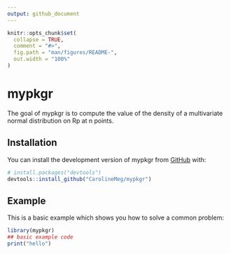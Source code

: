 ```yaml
---
output: github_document
---
```


<!-- README.md is generated from README.Rmd. Please edit that file -->

```r
knitr::opts_chunk$set(
  collapse = TRUE,
  comment = "#>",
  fig.path = "man/figures/README-",
  out.width = "100%"
)
```

# mypkgr

<!-- badges: start -->
<!-- badges: end -->

The goal of mypkgr is to compute the value of the density of a multivariate normal distribution on Rp at n points.

## Installation

You can install the development version of mypkgr from [GitHub](https://github.com/) with:

``` r
# install.packages("devtools")
devtools::install_github("CarolineMeg/mypkgr")
```

## Example

This is a basic example which shows you how to solve a common problem:

```r
library(mypkgr)
## basic example code
print("hello")
```
